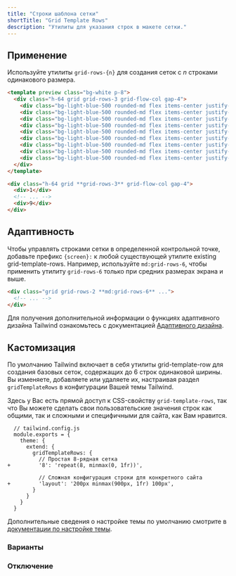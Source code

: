 ```yaml
---
title: "Строки шаблона сетки"
shortTitle: "Grid Template Rows"
description: "Утилиты для указания строк в макете сетки."
---
```




## Применение

Используйте утилиты `grid-rows-{n}` для создания сеток с _n_ строками одинакового размера.

```html lightBlue
<template preview class="bg-white p-8">
  <div class="h-64 grid grid-rows-3 grid-flow-col gap-4">
    <div class="bg-light-blue-500 rounded-md flex items-center justify-center text-white text-2xl font-extrabold">1</div>
    <div class="bg-light-blue-500 rounded-md flex items-center justify-center text-white text-2xl font-extrabold">2</div>
    <div class="bg-light-blue-500 rounded-md flex items-center justify-center text-white text-2xl font-extrabold">3</div>
    <div class="bg-light-blue-500 rounded-md flex items-center justify-center text-white text-2xl font-extrabold">4</div>
    <div class="bg-light-blue-500 rounded-md flex items-center justify-center text-white text-2xl font-extrabold">5</div>
    <div class="bg-light-blue-500 rounded-md flex items-center justify-center text-white text-2xl font-extrabold">6</div>
    <div class="bg-light-blue-500 rounded-md flex items-center justify-center text-white text-2xl font-extrabold">7</div>
    <div class="bg-light-blue-500 rounded-md flex items-center justify-center text-white text-2xl font-extrabold">8</div>
    <div class="bg-light-blue-500 rounded-md flex items-center justify-center text-white text-2xl font-extrabold">9</div>
  </div>
</template>

<div class="h-64 grid **grid-rows-3** grid-flow-col gap-4">
  <div>1</div>
  <!-- ... -->
  <div>9</div>
</div>
```

## Адаптивность

Чтобы управлять строками сетки в определенной контрольной точке, добавьте префикс `{screen}:` к любой существующей утилите existing grid-template-rows. Например, используйте `md:grid-rows-6`, чтобы применить утилиту `grid-rows-6` только при средних размерах экрана и выше.

```html
<div class="grid grid-rows-2 **md:grid-rows-6** ...">
  <!-- ... -->
</div>
```

Для получения дополнительной информации о функциях адаптивного дизайна Tailwind ознакомьтесь с документацией [Адаптивного дизайна](/docs/responsive-design).

## Кастомизация

По умолчанию Tailwind включает в себя утилиты grid-template-row для создания базовых сеток, содержащих до 6 строк одинаковой ширины. Вы изменяете, добавляете или удаляете их, настраивая раздел `gridTemplateRows` в конфигурации Вашей темы Tailwind.

Здесь у Вас есть прямой доступ к CSS-свойству `grid-template-rows`, так что Вы можете сделать свои пользовательские значения строк как общими, так и сложными и специфичными для сайта, как Вам нравится.

```diff-js
  // tailwind.config.js
  module.exports = {
    theme: {
      extend: {
        gridTemplateRows: {
          // Простая 8-рядная сетка
+         '8': 'repeat(8, minmax(0, 1fr))',

          // Сложная конфигурация строки для конкретного сайта
+         'layout': '200px minmax(900px, 1fr) 100px',
        }
      }
    }
  }
```

Дополнительные сведения о настройке темы по умолчанию смотрите в [документации по настройке темы](/docs/theme#customizing-the-default-theme).

### Варианты

<Variants plugin="gridTemplateRows" name="grid-template-rows" />

### Отключение

<Disabling plugin="gridTemplateRows" name="grid-template-rows" />
